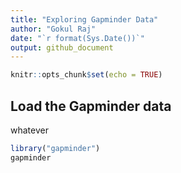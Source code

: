 ```yaml
---
title: "Exploring Gapminder Data"
author: "Gokul Raj"
date: "`r format(Sys.Date())`"
output: github_document
---
```


```r
knitr::opts_chunk$set(echo = TRUE)
```

## Load the Gapminder data

whatever

```r
library("gapminder")
gapminder
```

